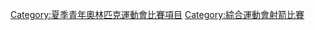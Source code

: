{{Catnav|頁面分類|文化|体育|射箭}}
[[Category:夏季青年奧林匹克運動會比賽項目|Category:夏季青年奧林匹克運動會比賽項目]]
[[Category:綜合運動會射箭比賽|Category:綜合運動會射箭比賽]]